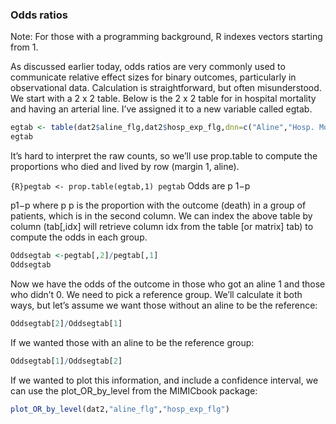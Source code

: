 ### Odds ratios
Note: For those with a programming background, R indexes vectors starting from 1.

As discussed earlier today, odds ratios are very commonly used to communicate relative effect sizes for binary outcomes, particularly in observational data. Calculation is straightforward, but often misunderstood. We start with a 2 x 2 table. Below is the 2 x 2 table for in hospital mortality and having an arterial line. I’ve assigned it to a new variable called egtab.

```R
egtab <- table(dat2$aline_flg,dat2$hosp_exp_flg,dnn=c("Aline","Hosp. Mort"))
egtab
```

It’s hard to interpret the raw counts, so we’ll use prop.table to compute the proportions who died and lived by row (margin 1, aline).

```{R}pegtab <- prop.table(egtab,1)
pegtab
```
Odds are 
p
1−p

p1−p
where 
p
p
is the proportion with the outcome (death) in a group of patients, which is in the second column. We can index the above table by column (tab[,idx] will retrieve column idx from the table [or matrix] tab) to compute the odds in each group.
```R
Oddsegtab <-pegtab[,2]/pegtab[,1]
Oddsegtab
```
Now we have the odds of the outcome in those who got an aline 1 and those who didn’t 0. We need to pick a reference group. We’ll calculate it both ways, but let’s assume we want those without an aline to be the reference:

```R
Oddsegtab[2]/Oddsegtab[1]
```
If we wanted those with an aline to be the reference group:
```R
Oddsegtab[1]/Oddsegtab[2]
```

If we wanted to plot this information, and include a confidence interval, we can use the plot_OR_by_level from the MIMICbook package:
```R
plot_OR_by_level(dat2,"aline_flg","hosp_exp_flg")
```
